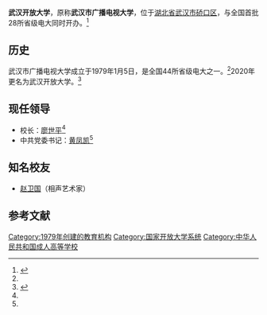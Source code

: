 {{Infobox University
| Name = <big>武汉开放大学</big>
| english_name = Wuhan Open University
| 学校标识码 = 4242050046
| SealImage = 
| SealInfo = 
| Motto = 
| Established = 1979年<ref name="webGuan " />
| Type = [[公立大学|公立大学]]
| President = [[廖世平|廖世平]]<ref name="webXinlang " >{{cite web|url=http://news.sina.com.cn/c/2009-11-16/025116612020s.shtml|title=武汉电大站在新的历史起点|accessdate=2009年11月16日|work=|publisher=新浪网|language=zh-hans|archive-date=2019-08-13|archive-url=https://web.archive.org/web/20190813135025/http://news.sina.com.cn/c/2009-11-16/025116612020s.shtml|dead-url=no}}</ref>
| head_label = 党委书记
| head = [[黄凤凯|黄凤凯]]<ref name="webXinlang " />
| Affiliations = [[中华人民共和国教育部|教育部]]
| Location = {{CHN}}[[湖北省|湖北省]][[武汉市|武汉市]][[硚口区|硚口区]]
| Campus = 市区
| colors = 
| Area = 
| former_names = 武汉市广播电视大学
| Department = 
| Faculty = 
| Professor = 
| Associate Professor = 
| Assistant Professor = 
| Lecturer = 
| Student = 13123<ref name="webGuan " />
| Undergraduate = 
| Postgraduate = 
| Website = {{URL|http://www.whtvu.com.cn/}}|
}}
'''武汉开放大学'''，原称'''武汉市广播电视大学'''，位于[[湖北省|湖北省]][[武汉市|武汉市]][[硚口区|硚口区]]，与全国首批28所省级电大同时开办。<ref name="webGuan ">{{cite web|url=http://www.whtvu.com.cn/d_article.asp?id=441|title=学校概况|accessdate=|work=|publisher=武汉市广播电视大学官方网|language=zh-hans|deadurl=yes|archiveurl=https://web.archive.org/web/20120511065849/http://www.whtvu.com.cn/d_article.asp?id=441|archivedate=2012-05-11}}</ref>

== 历史 ==
武汉市广播电视大学成立于1979年1月5日，是全国44所省级电大之一。<ref name="webGuan " />2020年更名为武汉开放大学。<ref>{{Cite web |last=湖北省人民政府 |date=2021-01-01 |orig-year=2020-12-25首次公布 |title=官宣！湖北两所大学更名 |url=http://news.cnhubei.com/content/2021-01/01/content_13538291.html |website= |access-date=2022-06-24 |via=荆楚网-湖北日报网}}</ref> 

== 现任领导 ==
*校长：[[廖世平|廖世平]]<ref name="webXinlang " />
*中共党委书记：[[黄凤凯|黄凤凯]]<ref name="webXinlang " />

== 知名校友 ==
*[[赵卫国_(相声演员)|赵卫国]]（相声艺术家）

==参考文献==
<div class="references-small">
<references></references>
</div>
{{湖北高等院校}}
[[Category:1979年创建的教育机构|Category:1979年创建的教育机构]]
[[Category:国家开放大学系统|Category:国家开放大学系统]]
[[Category:中华人民共和国成人高等学校|Category:中华人民共和国成人高等学校]]